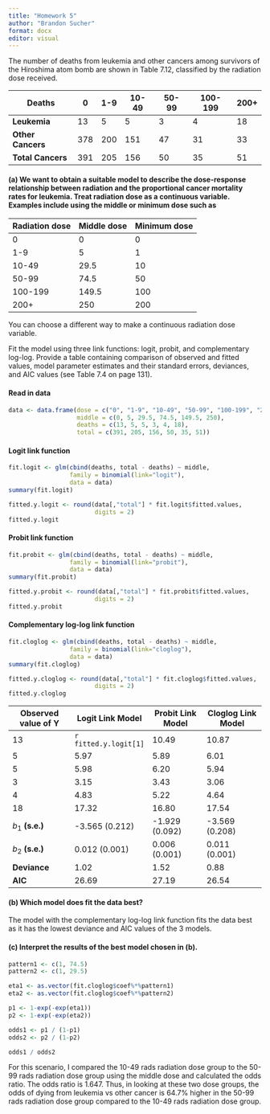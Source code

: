 ---
title: "Homework 5"
author: "Brandon Sucher"
format: docx
editor: visual
---

The number of deaths from leukemia and other cancers among survivors of the Hiroshima atom bomb are shown in Table 7.12, classified by the radiation dose received.

| Deaths            | 0   | 1-9 | 10-49 | 50-99 | 100-199 | 200+ |
|-------------------|-----|-----|-------|-------|---------|------|
| **Leukemia**      | 13  | 5   | 5     | 3     | 4       | 18   |
| **Other Cancers** | 378 | 200 | 151   | 47    | 31      | 33   |
| **Total Cancers** | 391 | 205 | 156   | 50    | 35      | 51   |

#### (a) We want to obtain a suitable model to describe the dose-response relationship between radiation and the proportional cancer mortality rates for leukemia. Treat radiation dose as a continuous variable. Examples include using the middle or minimum dose such as

| Radiation dose | Middle dose | Minimum dose |
|----------------|-------------|--------------|
| 0              | 0           | 0            |
| 1-9            | 5           | 1            |
| 10-49          | 29.5        | 10           |
| 50-99          | 74.5        | 50           |
| 100-199        | 149.5       | 100          |
| 200+           | 250         | 200          |

You can choose a different way to make a continuous radiation dose variable.

Fit the model using three link functions: logit, probit, and complementary log-log. Provide a table containing comparison of observed and fitted values, model parameter estimates and their standard errors, deviances, and AIC values (see Table 7.4 on page 131).

#### Read in data

```{r}
data <- data.frame(dose = c("0", "1-9", "10-49", "50-99", "100-199", "200+"),
                   middle = c(0, 5, 29.5, 74.5, 149.5, 250),
                   deaths = c(13, 5, 5, 3, 4, 18),
                   total = c(391, 205, 156, 50, 35, 51))


```

#### Logit link function

```{r}
fit.logit <- glm(cbind(deaths, total - deaths) ~ middle, 
                 family = binomial(link="logit"), 
                 data = data)
summary(fit.logit)

fitted.y.logit <- round(data[,"total"] * fit.logit$fitted.values,
                        digits = 2)
fitted.y.logit
```

#### Probit link function

```{r}
fit.probit <- glm(cbind(deaths, total - deaths) ~ middle, 
                 family = binomial(link="probit"), 
                 data = data)
summary(fit.probit)

fitted.y.probit <- round(data[,"total"] * fit.probit$fitted.values,
                        digits = 2)
fitted.y.probit
```

#### Complementary log-log link function

```{r}
fit.cloglog <- glm(cbind(deaths, total - deaths) ~ middle, 
                 family = binomial(link="cloglog"), 
                 data = data)
summary(fit.cloglog)

fitted.y.cloglog <- round(data[,"total"] * fit.cloglog$fitted.values,
                        digits = 2)
fitted.y.cloglog
```

| Observed value of Y | Logit Link Model      | Probit Link Model | Cloglog Link Model |
|---------------------|-----------------------|-------------------|--------------------|
| 13                  | `r fitted.y.logit[1]` | 10.49             | 10.87              |
| 5                   | 5.97                  | 5.89              | 6.01               |
| 5                   | 5.98                  | 6.20              | 5.94               |
| 3                   | 3.15                  | 3.43              | 3.06               |
| 4                   | 4.83                  | 5.22              | 4.64               |
| 18                  | 17.32                 | 16.80             | 17.54              |
| $b_1$ **(s.e.)**    | -3.565 (0.212)        | -1.929 (0.092)    | -3.569 (0.208)     |
| $b_2$ **(s.e.)**    | 0.012 (0.001)         | 0.006 (0.001)     | 0.011 (0.001)      |
| **Deviance**        | 1.02                  | 1.52              | 0.88               |
| **AIC**             | 26.69                 | 27.19             | 26.54              |

#### (b) Which model does fit the data best?

The model with the complementary log-log link function fits the data best as it has the lowest deviance and AIC values of the 3 models.

#### (c) Interpret the results of the best model chosen in (b).

```{r}
pattern1 <- c(1, 74.5)
pattern2 <- c(1, 29.5)

eta1 <- as.vector(fit.cloglog$coef%*%pattern1)
eta2 <- as.vector(fit.cloglog$coef%*%pattern2)

p1 <- 1-exp(-exp(eta1))
p2 <- 1-exp(-exp(eta2))

odds1 <- p1 / (1-p1)
odds2 <- p2 / (1-p2)

odds1 / odds2
```

For this scenario, I compared the 10-49 rads radiation dose group to the 50-99 rads radiation dose group using the middle dose and calculated the odds ratio. The odds ratio is 1.647. Thus, in looking at these two dose groups, the odds of dying from leukemia vs other cancer is 64.7% higher in the 50-99 rads radiation dose group compared to the 10-49 rads radiation dose group.

